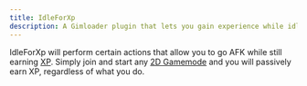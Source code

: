 ```yaml
---
title: IdleForXp
description: A Gimloader plugin that lets you gain experience while idle
---
```



IdleForXp will perform certain actions that allow you to go AFK while still earning [XP](https://gimkit.wiki/wiki/XP). Simply join and start any [2D Gamemode](https://gimkit.wiki/wiki/Gamemodes#2D_Gamemodes) and you will passively earn XP, regardless of what you do.

<ButtonInstall client:only="svelte" name="IdleForXp" url="https://raw.githubusercontent.com/TheLazySquid/Gimloader/main/plugins/IdleForXp.js" />